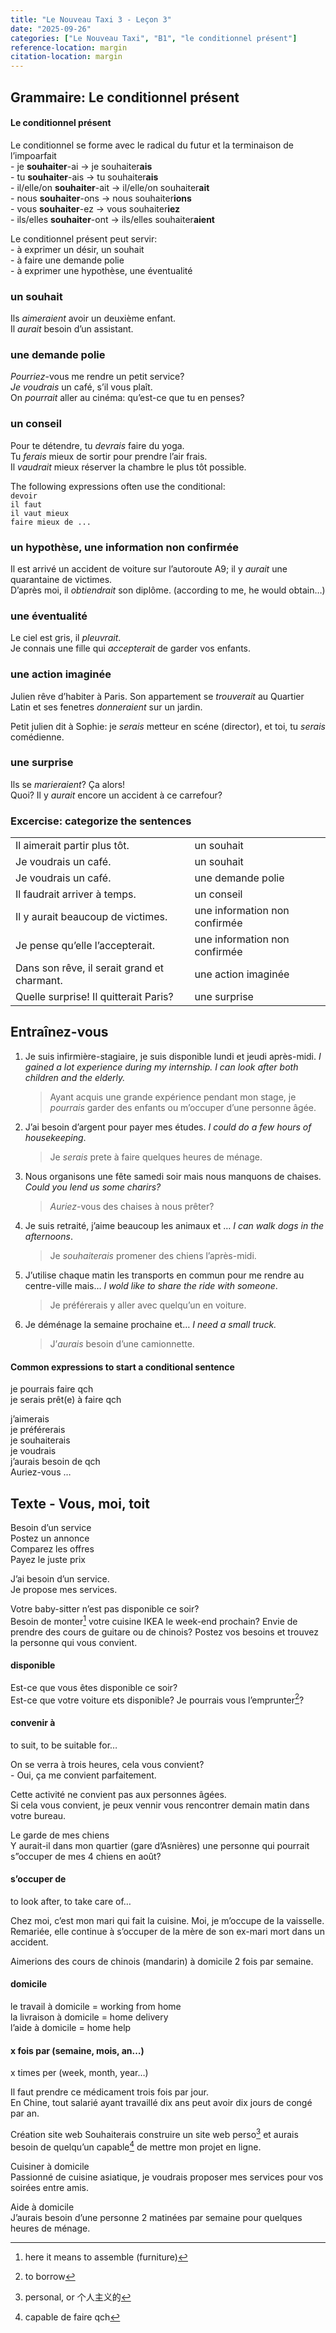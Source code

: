 ```yaml
---
title: "Le Nouveau Taxi 3 - Leçon 3"
date: "2025-09-26"
categories: ["Le Nouveau Taxi", "B1", "le conditionnel présent"]
reference-location: margin
citation-location: margin
---
```


## Grammaire: Le conditionnel présent

:::{.callout-warning}
#### Le conditionnel présent
Le conditionnel se forme avec le radical du futur et la terminaison de l'impoarfait  
- je **souhaiter**-ai -> je souhaiter**ais**  
- tu **souhaiter**-ais -> tu souhaiter**ais**  
- il/elle/on **souhaiter**-ait -> il/elle/on souhaiter**ait**  
- nous **souhaiter**-ons -> nous souhaiter**ions**  
- vous **souhaiter**-ez -> vous souhaiter**iez**  
- ils/elles **souhaiter**-ont -> ils/elles souhaiter**aient**

Le conditionnel présent peut servir:  
- à exprimer un désir, un souhait  
- à faire une demande polie  
- à exprimer une hypothèse, une éventualité
:::


### un souhait

Ils _aimeraient_ avoir un deuxième enfant.  
Il _aurait_ besoin d'un assistant.


### une demande polie

_Pourriez_-vous me rendre un petit service?  
_Je voudrais_ un café, s'il vous plaît.  
On _pourrait_ aller au cinéma: qu'est-ce que tu en penses?


### un conseil

Pour te détendre, tu _devrais_ faire du yoga.  
Tu _ferais_ mieux de sortir pour prendre l'air frais.  
Il _vaudrait_ mieux réserver la chambre le plus tôt possible.  

The following expressions often use the conditional:  
`devoir`  
`il faut`  
`il vaut mieux`  
`faire mieux de ...`  


### un hypothèse, une information non confirmée

Il est arrivé un accident de voiture sur l'autoroute A9; il y _aurait_ une quarantaine de victimes.  
D'après moi, il _obtiendrait_ son diplôme. (according to me, he would obtain...)  
    

### une éventualité

Le ciel est gris, il _pleuvrait_.  
Je connais une fille qui _accepterait_ de garder vos enfants.


### une action imaginée

Julien rêve d'habiter à Paris. Son appartement se _trouverait_ au Quartier Latin et ses fenetres _donneraient_ sur un jardin.

Petit julien dit à Sophie: je _serais_ metteur en scéne (director), et toi, tu _serais_ comédienne.

### une surprise

Ils se _marieraient_? Ça alors!  
Quoi? Il y _aurait_ encore un accident à ce carrefour?



### Excercise: categorize the sentences

|            |                      |
|------------|----------------------|
| Il aimerait partir plus tôt. | un souhait |
| Je voudrais un café. | un souhait |
| Je voudrais un café. | une demande polie |
| Il faudrait arriver à temps. | un conseil |
| Il y aurait beaucoup de victimes. | une information non confirmée |
| Je pense qu'elle l'accepterait. | une information non confirmée |
| Dans son rêve, il serait grand et charmant. | une action imaginée |
| Quelle surprise! Il quitterait Paris? | une surprise |


## Entraînez-vous

1. Je suis infirmière-stagiaire, je suis disponible lundi et jeudi après-midi. _I gained a lot experience during my internship. I can look after both children and the elderly._

    > Ayant acquis une grande expérience pendant mon stage, je _pourrais_ garder des enfants ou m'occuper d'une personne âgée.

2. J'ai besoin d'argent pour payer mes études. _I could do a few hours of housekeeping_.  

    > Je _serais_ prete à faire quelques heures de ménage.

3. Nous organisons une fête samedi soir mais nous manquons de chaises. _Could you lend us some charirs?_

    > _Auriez_-vous des chaises à nous prêter?

4. Je suis retraité, j'aime beaucoup les animaux et ... _I can walk dogs in the afternoons_.

    > Je _souhaiterais_ promener des chiens l'après-midi.

5. J'utilise chaque matin les transports en commun pour me rendre au centre-ville mais... _I wold like to share the ride with someone_.

    > Je préférerais y aller avec quelqu'un en voiture.

6. Je déménage la semaine prochaine et... _I need a small truck._

    > J'_aurais_ besoin d'une camionnette.

:::{.callout-tip}
#### Common expressions to start a conditional sentence

je pourrais faire qch  
je serais prêt(e) à faire qch

j'aimerais  
je préférerais  
je souhaiterais  
je voudrais  
j'aurais besoin de qch  
Auriez-vous ...  

:::

## Texte - Vous, moi, toit

Besoin d'un service  
Postez un annonce  
Comparez les offres  
Payez le juste prix  

J'ai besoin d'un service.  
Je propose mes services.  


Votre baby-sitter n'est pas disponible ce soir?  
Besoin de monter[^3a1] votre cuisine IKEA le week-end prochain?
Envie de prendre des cours de guitare ou de chinois?
Postez vos besoins et trouvez la personne qui vous convient.


:::{.callout-tip}
#### disponible
Est-ce que vous êtes disponible ce soir?  
Est-ce que votre voiture ets disponible? Je pourrais vous l'emprunter[^3a2]?
:::

:::{.callout-tip}
#### convenir à
to suit, to be suitable for...

On se verra à trois heures, cela vous convient?  
- Oui, ça me convient parfaitement.

Cette activité ne convient pas aux personnes âgées.  
Si cela vous convient, je peux vennir vous rencontrer demain matin dans votre bureau.

:::


Le garde de mes chiens  
Y aurait-il dans mon quartier (gare d'Asnières) une personne qui pourrait s"occuper de mes 4 chiens en août?

:::{.callout-tip}
#### s'occuper de
to look after, to take care of...

Chez moi, c'est mon mari qui fait la cuisine. Moi, je m'occupe de la vaisselle.  
Remariée, elle continue à s'occuper de la mère de son ex-mari mort dans un accident.
:::


Aimerions des cours de chinois (mandarin) à domicile 2 fois par semaine.

:::{.callout-tip}
#### domicile
le travail à domicile = working from home  
la livraison à domicile = home delivery  
l'aide à domicile = home help  
:::

:::{.callout-tip}
#### x fois par (semaine, mois, an...)
x times per (week, month, year...)

Il faut prendre ce médicament trois fois par jour.  
En Chine, tout salarié ayant travaillé dix ans peut avoir dix jours de congé par an.
:::


Création site web
Souhaiterais construire un site web perso[^3a3] et aurais besoin de quelqu'un capable[^3a4] de mettre mon projet en ligne.


Cuisiner à domicile  
Passionné de cuisine asiatique, je voudrais proposer mes services pour vos soirées entre amis.


Aide à domicile  
J'aurais besoin d'une personne 2 matinées par semaine pour quelques heures de ménage.





[^3a1]: here it means to assemble (furniture)
[^3a2]: to borrow
[^3a3]: personal, or 个人主义的
[^3a4]: capable de faire qch










